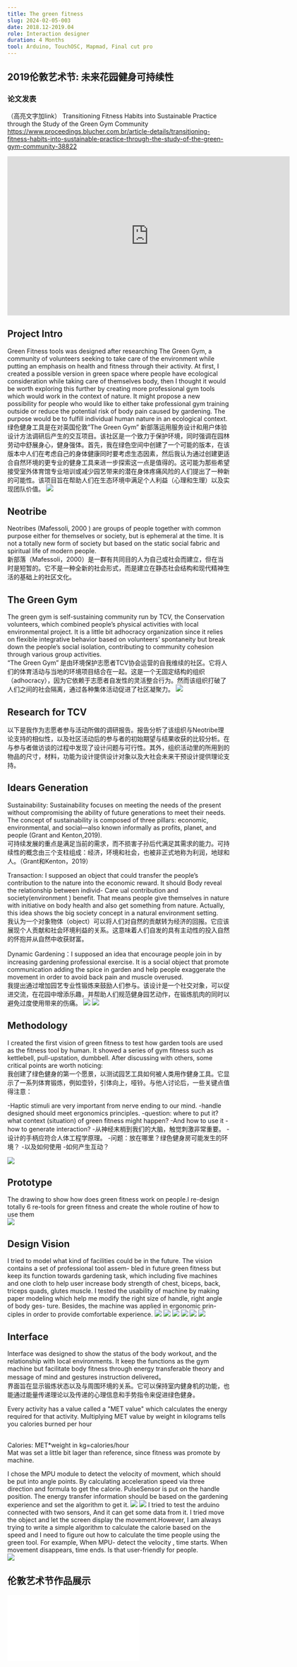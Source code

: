 ```yaml
---
title: The green fitness
slug: 2024-02-05-003
date: 2018.12-2019.04
role: Interaction designer
duration: 4 Months 
tool: Arduino, TouchOSC, Mapmad, Final cut pro
---
```


## 2019伦敦艺术节: 未来花园健身可持续性
### 论文发表
（高亮文字加link）
Transitioning Fitness Habits into Sustainable Practice through the Study of the Green Gym Community
https://www.proceedings.blucher.com.br/article-details/transitioning-fitness-habits-into-sustainable-practice-through-the-study-of-the-green-gym-community-38822
<br />

<iframe title="vimeo-player" src="https://player.vimeo.com/video/391395683?h=0dd7bf03f5" width="640" height="360" frameborder="0"    allowfullscreen></iframe>
<br />

## Project Intro
Green Fitness tools was designed after researching The Green Gym, a community of volunteers seeking to take care of the environment while putting an emphasis on health and fitness through their activity. At first, I created a possible version in green space where people have ecological consideration while taking care of themselves body, then I thought it would be worth exploring this further by creating more professional gym tools which would work in the context of nature. It might propose a new possibility for people who would like to either take professional gym training outside or reduce the potential risk of body pain caused by gardening. The purpose would be to fulfill individual human nature in an ecological context.  
绿色健身工具是在对英国伦敦”The Green Gym” 新部落运用服务设计和用户体验设计方法调研后产生的交互项目。该社区是一个致力于保护环境，同时强调在园林劳动中舒展身心，健身强体。首先，我在绿色空间中创建了一个可能的版本，在该版本中人们在考虑自己的身体健康同时要考虑生态因素，然后我认为通过创建更适合自然环境的更专业的健身工具来进一步探索这一点是值得的。这可能为那些希望接受室外体育馆专业培训或减少园艺带来的潜在身体疼痛风险的人们提出了一种新的可能性。该项目旨在帮助人们在生态环境中满足个人利益（心理和生理）以及实现团队价值。
<Image src="/green_gym/gym_01.jpeg" className="my-6 rounded-lg" />
<br />

## Neotribe
Neotribes (Mafessoli, 2000 ) are groups of people together with common purpose either for themselves or society, but is ephemeral at the time. It is not a totally new form of society but based on the static social fabric  and spiritual life of modern people.  
新部落（Mafessoli，2000）是一群有共同目的人为自己或社会而建立，但在当时是短暂的。它不是一种全新的社会形式，而是建立在静态社会结构和现代精神生活的基础上的社区文化。
<br />

## The Green Gym
The green gym is self-sustaining community run by TCV, the Conservation volunteers, which combined people’s physical activities with local environmental project. It is a little bit adhocracy organization since it relies on flexible integrative behavior based on volunteers’ spontaneity but break down the people’s social isolation, contributing to community cohesion through various group activities.  
“The Green Gym” 是由环境保护志愿者TCV协会运营的自我维续的社区。它将人们的体育活动与当地的环境项目结合在一起。这是一个无固定结构的组织（adhocracy），因为它依赖于志愿者自发性的灵活整合行为。然而该组织打破了人们之间的社会隔离，通过各种集体活动促进了社区凝聚力。
<Image src="/green_gym/gym_02.png" className="my-6 rounded-lg" />
<br />

## Research for TCV
以下是我作为志愿者参与活动所做的调研报告。报告分析了该组织与Neotribe理论支持的相似性，以及社区活动后的参与者的初始期望与结果收获的比较分析。在与参与者做访谈的过程中发现了设计问题与可行性。其外，组织活动里的所用到的物品的尺寸，材料，功能为设计提供设计对象以及大社会未来干预设计提供理论支持。
<br />

## Idears Generation
Sustainability: Sustainability focuses on meeting the needs of the present without compromising the ability of future generations to meet their needs. The concept of sustainability is composed of three pillars: economic, environmental, and social—also known informally as profits, planet, and people (Grant and Kenton,2019).  
可持续发展的重点是满足当前的需求，而不损害子孙后代满足其需求的能力。可持续性的概念由三个支柱组成：经济，环境和社会，也被非正式地称为利润，地球和人。（Grant和Kenton，2019）
<br />

Transaction: I supposed an object that could transfer the people’s contribution to the nature into the economic reward. It should Body reveal the relationship between individ- Care ual contribution and society(environment ) benefit. That means people give themselves in nature with initiative on body health and also get something from nature. Actually, this idea shows the big society concept in a natural environment setting.  
我认为一个对象物体（object）可以将人们对自然的贡献转为经济的回报。它应该展现个人贡献和社会环境利益的关系。这意味着人们自发的具有主动性的投入自然的怀抱并从自然中收获财富。
<br />

Dynamic Gardening：I supposed an idea that encourage people join in by increasing gardening professional exercise. It is a social object that promote communication adding the spice in garden and help people exaggerate the movement in order to avoid back pain and muscle overused.  
我提出通过增加园艺专业性锻炼来鼓励人们参与。该设计是一个社交对象，可以促进交流，在花园中增添乐趣，并帮助人们规范健身园艺动作，在锻炼肌肉的同时以避免过度使用带来的伤痛。
<Image src="/green_gym/gym_03.jpg" className="my-6 rounded-lg" />
<Image src="/green_gym/gym_04.jpg" className="my-6 rounded-lg" />
<br />

## Methodology
I created the first vision of green fitness to test how garden tools are used as the fitness tool by human. It showed a series of gym fitness such as kettlebell, pull-upstation, dumbbell. After discussing with others, some critical points are worth noticing:  
我创建了绿色健身的第一个愿景，以测试园艺工具如何被人类用作健身工具。它显示了一系列体育锻炼，例如壶铃，引体向上，哑铃。与他人讨论后，一些关键点值得注意：
<br />

-Haptic stimuli are very important from nerve ending to our mind.
-handle designed should meet ergonomics principles.
-question: where to put it? what context (situation) of green fitness might happen?
-And how to use it
-how to generate interaction?
-从神经末梢到我们的大脑，触觉刺激非常重要。
-设计的手柄应符合人体工程学原理。
-问题：放在哪里？绿色健身房可能发生的环境？
-以及如何使用
-如何产生互动？
<br />

<Image src="/green_gym/gym_05.png" className="my-6 rounded-lg" />
<br />

## Prototype
The drawing to show how does green fitness work on people.I re-design totally 6 re-tools for green fitness and create the whole routine of how to use them  
<Image src="/green_gym/gym_06.png" className="my-6 rounded-lg" />
<br />

## Design Vision
I tried to model what kind of facilities could be in the future. The vision contains a set of professional tool assem- bled in future green fitness but keep its function towards gardening task, which including five machines and one cloth to help user increase body strength of chest, biceps, back, triceps quads, glutes muscle. I tested the usability of machine by making paper modeling which help me modify the right size of handle, right angle of body ges- ture. Besides, the machine was applied in ergonomic prin- ciples in order to provide comfortable experience.
<Image src="/green_gym/gym_model_01.jpeg" className="my-6 rounded-lg" />
<Image src="/green_gym/gym_model_02.jpeg" className="my-6 rounded-lg" />
<Image src="/green_gym/gym_model_03.jpeg" className="my-6 rounded-lg" />
<Image src="/green_gym/gym_model_04.jpeg" className="my-6 rounded-lg" />
<Image src="/green_gym/gym_model_05.jpeg" className="my-6 rounded-lg" />
<Image src="/green_gym/gym_model_06.jpeg" className="my-6 rounded-lg" />
<br />

## Interface
Interface was designed to show the status of the body workout, and the relationship with local environments. It keep the functions as the gym machine but facilitate body fitness through energy transferable theory and message of mind and gestures instruction delivered。  
界面旨在显示锻炼状态以及与周围环境的关系。它可以保持室内健身机的功能，也能通过能量传递理论以及传递的心理信息和手势指令来促进绿色健身。
<br />

Every activity has a value called a "MET value" which calculates the energy required for that activity. Multiplying MET value by weight in kilograms tells you calories burned per hour  
<br />

Calories:  MET*weight in kg=calories/hour  
Mat was set a little bit lager than reference, since fitness was promote by machine.
<br />

I chose the MPU module to detect the velocity of movment, which should be put into angle points. By calculating acceleration speed via three direction and formula to get the calorie. PulseSensor is put on the handle position. The energy transfer information should be based on the gardening experience and set the algorithm to get it.
<Image src="/green_gym/gym_07.png" className="my-6 rounded-lg" />
<Image src="/green_gym/gym_08.png" className="my-6 rounded-lg" />
I tried to test the arduino connected with two sensors, And it can get some data from it. I tried move the object and let the screen display the movement.However, I am always trying to write a simple algorithm to calculate the calorie based on the speed and I need to figure out how to calculate the time people using the green tool. For example, When MPU- detect the velocity , time starts. When movement disappears, time ends. Is that user-friendly for people.  
<Image src="/green_gym/gym_09.png" className="my-6 rounded-lg" />
<br />

## 伦敦艺术节作品展示
<iframe src="//player.bilibili.com/player.html?isOutside=true&aid=249763099&bvid=BV1Mv411T7J4&cid=388076297&p=1" scrolling="no" border="0" frameborder="no" framespacing="0" allowfullscreen="true"></iframe>